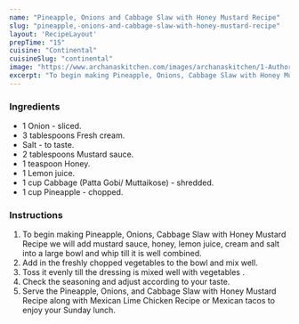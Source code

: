 ---
name: "Pineapple, Onions and Cabbage Slaw with Honey Mustard Recipe"
slug: "pineapple,-onions-and-cabbage-slaw-with-honey-mustard-recipe"
layout: 'RecipeLayout'
prepTime: "15"
cuisine: "Continental"
cuisineSlug: "continental"
image: "https://www.archanaskitchen.com/images/archanaskitchen/1-Author/sibyl_sunitha/Pineapple_Onions_and_Cabbage_Slaw_with_Honey_Mustard_Recipe.jpg"
excerpt: "To begin making Pineapple, Onions, Cabbage Slaw with Honey Mustard Recipe we will add mustard sauce, honey, lemon juice, cream and salt into a large bowl and whip till it is well combined"
---

### Ingredients

- 1 Onion - sliced.
- 3 tablespoons Fresh cream.
- Salt - to taste.
- 2 tablespoons Mustard sauce.
- 1 teaspoon Honey.
- 1 Lemon juice.
- 1 cup Cabbage (Patta Gobi/ Muttaikose) - shredded.
- 1 cup Pineapple - chopped.

### Instructions

1. To begin making Pineapple, Onions, Cabbage Slaw with Honey Mustard Recipe we will add mustard sauce, honey, lemon juice, cream and salt into a large bowl and whip till it is well combined.
1. Add in the freshly chopped vegetables to the bowl and mix well.
1. Toss it evenly till the dressing is mixed well with vegetables .
1. Check the seasoning and adjust according to your taste.
1. Serve the Pineapple, Onions, and Cabbage Slaw with Honey Mustard Recipe along with Mexican Lime Chicken Recipe or Mexican tacos to enjoy your Sunday lunch.
